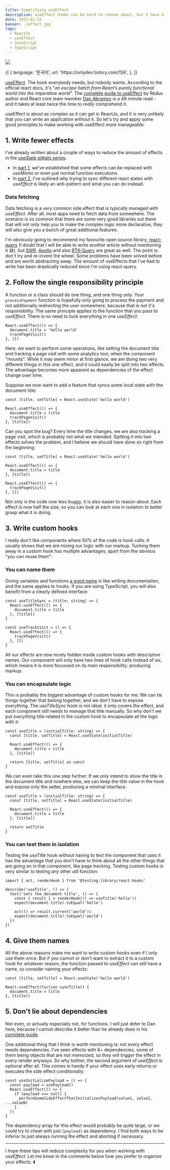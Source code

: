 ```yaml
---
title: Simplifying useEffect
description: useEffect hooks can be hard to reason about, but I have 5 principles that can help to manage them
date: 2021-01-23
banner: ./effect.jpg
tags:
  - ReactJs
  - useEffect
  - JavaScript
  - TypeScript
---
```



<img src="./effect.jpg" />

<Attribution
  name="Christopher Burns"
  url="https://unsplash.com/@christopher__burns"
/>

<Translations>
  {[
    {
      language: '한국어',
      url: 'https://onlydev.tistory.com/156',
    },
  ]}
</Translations>

[useEffect](https://reactjs.org/docs/hooks-reference.html#useeffect). The hook everybody needs, but nobody wants. According to the official react docs, it's "_an escape hatch from React’s purely functional world into the imperative world_". The [complete guide to useEffect](https://overreacted.io/a-complete-guide-to-useeffect/) by Redux author and React core team member [Dan Abramov](https://bsky.app/profile/danabra.mov) is a 49 minute read - and it takes at least twice the time to _really_ comprehend it.

useEffect is about as complex as it can get in ReactJs, and it is very unlikely that you can write an application without it. So let's try and apply some good principles to make working with useEffect more manageable:

## 1. Write fewer effects

I've already written about a couple of ways to reduce the amount of effects in the [useState pitfalls series](./tags/use-state-pitfalls):

- In [part 1](./dont-over-use-state), we've established that some effects can be replaced with _useMemo_ or even just normal function executions.
- In [part 2](./putting-props-to-use-state), I've outlined why trying to sync different react states with _useEffect_ is likely an anti-pattern and what you can do instead.

### Data fetching

Data fetching is a very common side effect that is typically managed with _useEffect_. After all, most apps need to fetch data from somewhere. The scenario is so common that there are some very good libraries out there that will not only help you to make the complex logic more declarative, they will also give you a bunch of great additional features.

I'm obviously going to recommend my favourite open source library, [react-query](https://react-query.tanstack.com/) (I doubt that I will be able to write another article without mentioning it 😅), but [SWR](https://swr.vercel.app/), [Apollo](https://apollographql.com/client) and also [RTK-Query](https://rtk-query-docs.netlify.app/) are great as well. The point is: don't try and re-invent the wheel. Some problems have been solved before and are worth abstracting away. The amount of useEffects that I've had to write has been drastically reduced since I'm using react-query.

## 2. Follow the single responsibility principle

A function or a class should do one thing, and one thing only. Your `processPayment` function is hopefully only going to process the payment and not additionally redirecting the user somewhere, because that is not it's responsibility. The same principle applies to the function that you pass to _useEffect_. There is no need to tuck everything in one _useEffect_:

```js:title=one-effect-two-responsibilities
React.useEffect(() => {
  document.title = 'hello world'
  trackPageVisit()
}, [])
```

Here, we want to perform some operations, like setting the document title and tracking a page visit with some analytics tool, when the component "mounts". While it may seem minor at first glance, we are doing two very different things in this one effect, and it could easily be split into two effects. The advantage becomes more apparent as dependencies of the effect change over time.

Suppose we now want to add a feature that syncs some local state with the document title:

```js:title=sync-title {1,4,6}
const [title, setTitle] = React.useState('hello world')

React.useEffect(() => {
  document.title = title
  trackPageVisit()
}, [title])
```

Can you spot the bug? Every time the title changes, we are also tracking a page visit, which is probably not what we intended. Spitting it into two effects solves the problem, and I believe we should have done so right from the beginning:

```js:title=single-responsibility
const [title, setTitle] = React.useState('hello world')

React.useEffect(() => {
  document.title = title
}, [title])

React.useEffect(() => {
  trackPageVisit()
}, [])
```

Not only is the code now less buggy, it is also easier to reason about. Each effect is now half the size, so you can look at each one in isolation to better grasp what it is doing.

## 3. Write custom hooks

I really don't like components where 50% of the code is hook calls. It usually shows that we are mixing our logic with our markup. Tucking them away in a custom hook has multiple advantages, apart from the obvious "you can reuse them":

### You can name them

Giving variables and functions [a good name](./on-naming-things) is like writing documentation, and the same applies to hooks. If you are using TypeScript, you will also benefit from a clearly defined interface:

```ts:title=named-hooks
const useTitleSync = (title: string) => {
  React.useEffect(() => {
    document.title = title
  }, [title])
}

const useTrackVisit = () => {
  React.useEffect(() => {
    trackPageVisit()
  }, [])
}
```

All our effects are now nicely hidden inside custom hooks with descriptive names. Our component will only have two lines of hook calls instead of six, which means it is more focussed on its main responsibility: producing markup.

### You can encapsulate logic

This is probably the biggest advantage of custom hooks for me: We can tie things together that belong together, and we don't have to expose everything. The _useTitleSync_ hook is not ideal: it only covers the effect, and each component still needs to manage that title manually. So why don't we put _everything_ title related in the custom hook to encapsulate all the logic with it:

```ts:title=useTitle {1-2,8}
const useTitle = (initialTitle: string) => {
  const [title, setTitle] = React.useState(initialTitle)

  React.useEffect(() => {
    document.title = title
  }, [title])

  return [title, setTitle] as const
}
```

We can even take this one step further: If we only intend to show the title in the document title and nowhere else, we can keep the title value in the hook and expose only the setter, producing a minimal interface:

```ts:title=encapsulated-value {8}
const useTitle = (initialTitle: string) => {
  const [title, setTitle] = React.useState(initialTitle)

  React.useEffect(() => {
    document.title = title
  }, [title])

  return setTitle
}
```

### You can test them in isolation

Testing the _useTitle_ hook without having to test the component that uses it has the advantage that you don't have to think about all the other things that are going on in that component, like page tracking. Testing custom hooks is very similar to testing any other util function:

```js:title=testing-custom-hooks
import { act, renderHook } from '@testing-library/react-hooks'

describe('useTitle', () => {
  test('sets the document title', () => {
    const { result } = renderHook(() => useTitle('hello'))
    expect(document.title).toEqual('hello')

    act(() => result.current('world'))
    expect(document.title).toEqual('world')
  })
})
```

## 4. Give them names

All the above reasons make me want to write custom hooks even if I only use them once. But if you cannot or don't want to extract it to a custom hook for whatever reason, the function passed to _useEffect_ can still have a name, so consider naming your effects:

```js:title=named-effect
const [title, setTitle] = React.useState('hello world')

React.useEffect(fuction syncTitle() {
  document.title = title
}, [title])
```

## 5. Don't lie about dependencies

Not even, or actually especially not, for functions. I will just defer to Dan here, because I cannot describe it better than he already does in his [complete guide](https://overreacted.io/a-complete-guide-to-useeffect/#dont-lie-to-react-about-dependencies).

One additional thing that I think is worth mentioning is: not every effect needs dependencies. I've seen effects with 8+ dependencies, some of them being objects that are not memoized, so they will trigger the effect in every render anyways. So why bother, the second argument of _useEffect_ is optional after all. This comes in handy if your effect uses early returns or executes the side effect conditionally:

```js:title=effect-without-dependencies
const useInitializePayload = () => {
  const payload = usePayload()
  React.useEffect(() => {
    if (payload === null) {
      performSomeSideEffectThatInitializesPayload(value1, value2, ...valueN)
    }
  })
}
```

The dependency array for this effect would probably be quite large, or we could try to cheat with just `[payload]` as dependency. I find both ways to be inferior to just always running the effect and aborting if necessary.

---

I hope these tips will reduce complexity for you when working with _useEffect_. Let me know in the comments below how you prefer to organize your effects. ⬇️

<Comments />
